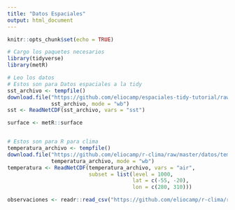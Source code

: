```yaml
---
title: "Datos Espaciales"
output: html_document
---
```


```r
knitr::opts_chunk$set(echo = TRUE)

# Cargo los paquetes necesarios
library(tidyverse)
library(metR)

# Leo los datos
# Estos son para Datos espaciales a la tidy
sst_archivo <- tempfile()
download.file("https://github.com/eliocamp/espaciales-tidy-tutorial/raw/main/datos/temperatura_mar.nc",
              sst_archivo, mode = "wb")
sst <- ReadNetCDF(sst_archivo, vars = "sst")

surface <- metR::surface


# Estos son para R para clima
temperatura_archivo <- tempfile()
download.file("https://github.com/eliocamp/r-clima/raw/master/datos/temperatura.nc",
              temperatura_archivo, mode = "wb")
temperatura <- ReadNetCDF(temperatura_archivo, vars = "air",
                          subset = list(level = 1000,
                                        lat = c(-55, -20),
                                        lon = c(280, 310))) 

observaciones <- readr::read_csv("https://github.com/eliocamp/r-clima/raw/master/datos/observaciones_smn.csv")
```




